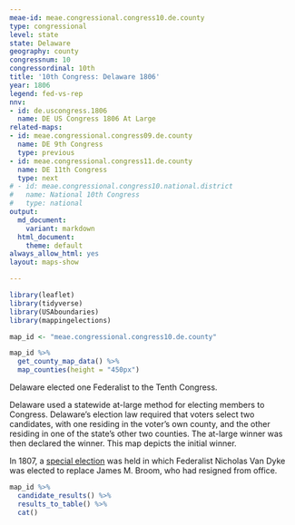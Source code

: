 ```yaml
---
meae-id: meae.congressional.congress10.de.county
type: congressional
level: state
state: Delaware
geography: county
congressnum: 10
congressordinal: 10th
title: '10th Congress: Delaware 1806'
year: 1806
legend: fed-vs-rep
nnv:
- id: de.uscongress.1806
  name: DE US Congress 1806 At Large
related-maps:
- id: meae.congressional.congress09.de.county
  name: DE 9th Congress
  type: previous
- id: meae.congressional.congress11.de.county
  name: DE 11th Congress
  type: next
# - id: meae.congressional.congress10.national.district
#   name: National 10th Congress
#   type: national
output:
  md_document:
    variant: markdown
  html_document:
    theme: default
always_allow_html: yes
layout: maps-show

---
```


```r
library(leaflet)
library(tidyverse)
library(USAboundaries)
library(mappingelections)

map_id <- "meae.congressional.congress10.de.county"
```

<div class="map">

```r
map_id %>%
  get_county_map_data() %>%
  map_counties(height = "450px")
```

</div>

Delaware elected one Federalist to the Tenth Congress.

Delaware used a statewide at-large method for electing members to Congress. Delaware’s election law required that voters select two candidates, with one residing in the voter’s own county, and the other residing in one of the state's other two counties. The at-large winner was then declared the winner.  This map depicts the initial winner.

In 1807, a [special election](https://elections.lib.tufts.edu/catalog/tufts:de.uscongress.1807) was held in which Federalist Nicholas Van Dyke was elected to replace James M. Broom, who had resigned from office.

<div class="results-table">

```r
map_id %>%
  candidate_results() %>%
  results_to_table() %>%
  cat()
```

</div>
